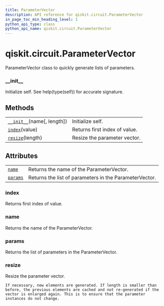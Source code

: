 ```yaml
---
title: ParameterVector
description: API reference for qiskit.circuit.ParameterVector
in_page_toc_min_heading_level: 1
python_api_type: class
python_api_name: qiskit.circuit.ParameterVector
---
```


# qiskit.circuit.ParameterVector

<Class id="qiskit.circuit.ParameterVector" isDedicatedPage={true} github="https://github.com/qiskit/qiskit/tree/stable/0.17/qiskit/circuit/parametervector.py" signature="ParameterVector(name, length=0)">
  ParameterVector class to quickly generate lists of parameters.

  ### \_\_init\_\_

  <Function id="qiskit.circuit.ParameterVector.__init__" name="__init__" signature="__init__(name, length=0)">
    Initialize self. See help(type(self)) for accurate signature.
  </Function>

  ## Methods

  |                                                                                                                   |                               |
  | ----------------------------------------------------------------------------------------------------------------- | ----------------------------- |
  | [`__init__`](#qiskit.circuit.ParameterVector.__init__ "qiskit.circuit.ParameterVector.__init__")(name\[, length]) | Initialize self.              |
  | [`index`](#qiskit.circuit.ParameterVector.index "qiskit.circuit.ParameterVector.index")(value)                    | Returns first index of value. |
  | [`resize`](#qiskit.circuit.ParameterVector.resize "qiskit.circuit.ParameterVector.resize")(length)                | Resize the parameter vector.  |

  ## Attributes

  |                                                                                            |                                                        |
  | ------------------------------------------------------------------------------------------ | ------------------------------------------------------ |
  | [`name`](#qiskit.circuit.ParameterVector.name "qiskit.circuit.ParameterVector.name")       | Returns the name of the ParameterVector.               |
  | [`params`](#qiskit.circuit.ParameterVector.params "qiskit.circuit.ParameterVector.params") | Returns the list of parameters in the ParameterVector. |

  ### index

  <Function id="qiskit.circuit.ParameterVector.index" name="index" signature="index(value)">
    Returns first index of value.
  </Function>

  ### name

  <Function id="qiskit.circuit.ParameterVector.name" name="name" signature="property name">
    Returns the name of the ParameterVector.
  </Function>

  ### params

  <Function id="qiskit.circuit.ParameterVector.params" name="params" signature="property params">
    Returns the list of parameters in the ParameterVector.
  </Function>

  ### resize

  <Function id="qiskit.circuit.ParameterVector.resize" name="resize" signature="resize(length)">
    Resize the parameter vector.

    If necessary, new elements are generated. If length is smaller than before, the previous elements are cached and not re-generated if the vector is enlarged again. This is to ensure that the parameter instances do not change.
  </Function>
</Class>

